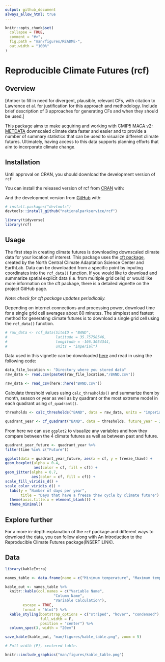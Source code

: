 ```yaml
---
output: github_document
always_allow_html: true
---
```


<!-- README.md is generated from README.Rmd. Please edit that file -->

```r
knitr::opts_chunk$set(
  collapse = TRUE,
  comment = "#>",
  fig.path = "man/figures/README-",
  out.width = "100%"
)
```
<!-- badges: start -->
<!-- badges: end -->
# Reproducible Climate Futures (rcf)

## Overview

[Amber to fill in need for divergent, plausible, relevant CFs, with citation to Lawrence et al. for justification for this approach and methodology. Include brief description of 3 approaches for generating CFs and when they should be used.]

This package aims to make acquiring and working with CMIP5 [MACA v2-METDATA](http://www.climatologylab.org/maca.html) downscaled climate data faster and easier and to provide a number of summary statistics that can be used to visualize different climate futures. Ultimately, having access to this data supports planning efforts that aim to incorporate climate change.

## Installation

Until approval on CRAN, you should download the development version of `rcf`

You can install the released version of rcf from [CRAN](https://CRAN.R-project.org) with:

And the development version from [GitHub](https://github.com/) with:

``` r
# install.packages("devtools")
devtools::install_github("nationalparkservice/rcf")
```
<!-- Once CRAN is approved, provide instructions for installation from CRAN, for now commented out -->

<!-- ``` r -->
<!-- install.packages("rcf") -->
<!-- ``` -->



```r
library(tidyverse)
library(rcf)
```

## Usage
The first step in creating climate futures is downloading downscaled climate data for your location of interest. This package uses the [cft package](https://github.com/earthlab/cft), created by the North Central Climate Adaptation Science Center and EarthLab. Data can be downloaded from a specific point by inputing coordinates into the `rcf_data()` function. If you would like to download and summarize spatial explicit data (i.e. from multiple grid cells) or would like more information on the cft package, there is a detailed vignette on the project GitHub page. 

_Note: check for cft package updates periodically._

 Depending on internet connections and processing power, download time for a single grid cell averages about 80 minutes. The simplest and fastest method for generating climate futures is to download a single grid cell using the `rcf_data()` function.


```r
# raw_data <- rcf_data(SiteID = "BAND",
#                      latitude = 35.75758546,
#                      longitude = -106.3054344,
#                      units = "imperial")
```

Data used in this vignette can be downloaded [here](https://irmadev.nps.gov/DataStore/Reference/Profile/2286572) and read in using the following code:

```r
data_file_location <- "Directory where you stored data"
raw_data <- read.csv(paste0(raw_file_location,"/BAND.csv"))

```

```r
raw_data <- read_csv(here::here("BAND.csv"))
```



Calculate threshold values using `calc_thresholds()` and summarize them by month, season or year as well as by quadrant or the most extreme model in each quadrant using `cf_quadrant()`.

```r
thresholds <- calc_thresholds("BAND", data = raw_data, units = "imperial")

quadrant_year <- cf_quadrant("BAND", data = thresholds, future_year = 2040, summarize_by = "year", method = "quadrant")
```

From here we can use `ggplot2` to visualize any variables and how they compare between the 4 climate futures as well as between past and future.

```r
quadrant_year_future <- quadrant_year %>%
filter(time %in% c("Future"))

ggplot(data = quadrant_year_future, aes(x = cf, y = freeze_thaw)) +
geom_boxplot(alpha = 0.4,
             aes(color = cf, fill = cf)) +
geom_jitter(alpha = 0.7,
            aes(color = cf, fill = cf)) +
scale_fill_viridis_d() +
scale_color_viridis_d() +
  labs(y = "Number of days per year",
       title = "Days that have a freeze thaw cycle by climate future") +
  theme(axis.title.x = element_blank()) +
  theme_minimal()
```


## Explore further

For a more in-depth explanation of the `rcf` package and different ways to download the data, you can follow along with An Introduction to the Reproducible Climate Futures package(INSERT LINK).

## Data

```r
library(kableExtra)

names_table <- data.frame(name = c("Minimum temperature", "Maximum temperature", "Precipitation", "Minimum relative humidity", "Maximum relative humidity", "Date", "Year", "Month", "Day of Year", "Heat Index", "Heat Index Extreme Caution", "Heat Index Dangerous", "Temperature over the 95th percentile", "Temperature over the 99th percentile", "95th percentile length", "Temperature below freezing", "Below freezing length", "Temperature below the 5th percentile", "No precipitation", "No Precipitation Length", "Precipitation above the 95th percentile", "Precipitation above the 99th percentile", "Moderate Precipitation", "Heavy precipitation", "Freeze thaw", "Growing degree day", "Growing degree day length", "Non growing degree day length", "Frost", "Growing season length"), df_name = c("tmin", "tmax", "precip", "rhmin", "rhmax", "date", "yr", "month", "doy", "heat_index", "heat_index_ec", "heat_index_dan", "temp_over_95_pctl", "temp_over_99_pctl", "temp_over_95_pctl_length", "temp_under_freeze", "temp_under_freeze_length", "temp_under_5_pctl", "no_precip", "no_precip_length", "precip_95_pctl", "precip_99_pctl", "precip_moderate", "precip_heavy", "freeze_thaw", "gdd", "gdd_count", "not_gdd_count", "frost", "grow_length"), calculation = c("Downloaded data", "Downloaded data", "Downloaded data", "Downloaded data", "Downloaded data", "Downloaded data", "Downloaded data", "Downloaded data", "Downloaded data", "Heat index calculation", "Temperature between 90-102F", "Temperature between 103-124F", "Temperature exceeds historic 95th pctl", "Temperature exceeds historic 99th pctl", "Consecutive days with temperature over the 95th percentile", "Temperature below 32F or 0C", "Consecutive days with temperature below freezing", "Temperature falls below historic 5th pctl", "Precipitation less than 0.04 in or 1 mm", "Consecutive days with no precipitation", "Precipitation exceeds historic 95th pctl", "Precipitation exceeds historic 99th pctl", "Precipitation greater than 1 in or 25 mm", "Precipitation greater than 2 in or 50 mm", "Minimum temperature below 28F or -2.2C, maximum temperature above 34F or 1.1C", "Temperature exceeds 41F or 5C", "Consecutive growing degree days","Consecutive non growing degree days", "Growing degree day with minimum temperature below 32F or 0C", "Growing season length"))

kable_out <- names_table %>% 
  knitr::kable(col.names = c("Variable Name",
                      "Column Name",
                      "Variable Calculation"),
        escape = TRUE,
        format = "html") %>% 
  kable_styling(bootstrap_options = c("striped", "hover", "condensed"),
                full_width = F,
                position = "center") %>%
  column_spec(3, width = "20em") 

save_kable(kable_out, "man/figures/kable_table.png", zoom = 5)

# Full width (F), centered table.

```

```r
knitr::include_graphics("man/figures/kable_table.png")
```


